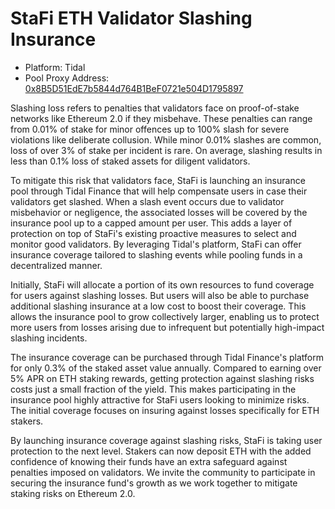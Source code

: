 # StaFi ETH Validator Slashing Insurance

- Platform: Tidal
- Pool Proxy Address: [0x8B5D51EdE7b5844d764B1BeF0721e504D1795897](https://etherscan.io/address/0x8B5D51EdE7b5844d764B1BeF0721e504D1795897)

Slashing loss refers to penalties that validators face on proof-of-stake networks like Ethereum 2.0 if they misbehave. These penalties can range from 0.01% of stake for minor offences up to 100% slash for severe violations like deliberate collusion. While minor 0.01% slashes are common, loss of over 3% of stake per incident is rare. On average, slashing results in less than 0.1% loss of staked assets for diligent validators.

To mitigate this risk that validators face, StaFi is launching an insurance pool through Tidal Finance that will help compensate users in case their validators get slashed. When a slash event occurs due to validator misbehavior or negligence, the associated losses will be covered by the insurance pool up to a capped amount per user. This adds a layer of protection on top of StaFi's existing proactive measures to select and monitor good validators. By leveraging Tidal's platform, StaFi can offer insurance coverage tailored to slashing events while pooling funds in a decentralized manner.

Initially, StaFi will allocate a portion of its own resources to fund coverage for users against slashing losses. But users will also be able to purchase additional slashing insurance at a low cost to boost their coverage. This allows the insurance pool to grow collectively larger, enabling us to protect more users from losses arising due to infrequent but potentially high-impact slashing incidents. 

The insurance coverage can be purchased through Tidal Finance's platform for only 0.3% of the staked asset value annually. Compared to earning over 5% APR on ETH staking rewards, getting protection against slashing risks costs just a small fraction of the yield. This makes participating in the insurance pool highly attractive for StaFi users looking to minimize risks. The initial coverage focuses on insuring against losses specifically for ETH stakers.

By launching insurance coverage against slashing risks, StaFi is taking user protection to the next level. Stakers can now deposit ETH with the added confidence of knowing their funds have an extra safeguard against penalties imposed on validators. We invite the community to participate in securing the insurance fund's growth as we work together to mitigate staking risks on Ethereum 2.0.
